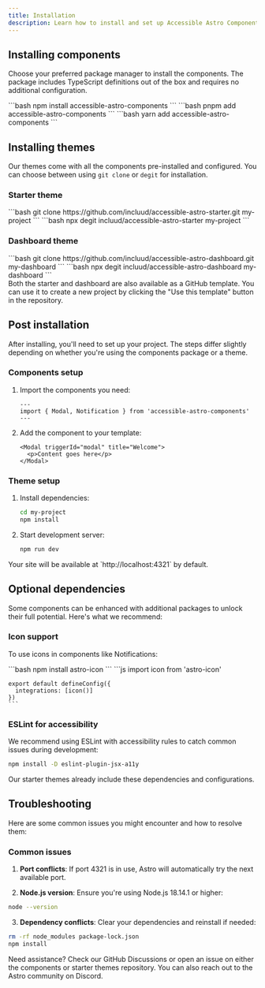 ```yaml
---
title: Installation
description: Learn how to install and set up Accessible Astro Components and Themes in your project.
---
```



## Installing components

Choose your preferred package manager to install the components. The package includes TypeScript definitions out of the box and requires no additional configuration.

<Tabs>
  <TabItem label="npm">
    ```bash
    npm install accessible-astro-components
    ```
  </TabItem>
  <TabItem label="pnpm">
    ```bash
    pnpm add accessible-astro-components
    ```
  </TabItem>
  <TabItem label="Yarn">
    ```bash
    yarn add accessible-astro-components
    ```
  </TabItem>
</Tabs>

## Installing themes

Our themes come with all the components pre-installed and configured. You can choose between using `git clone` or `degit` for installation.

### Starter theme

<Tabs>
  <TabItem label="Git">
    ```bash
    git clone https://github.com/incluud/accessible-astro-starter.git my-project
    ```
  </TabItem>
  <TabItem label="Degit">
    ```bash
    npx degit incluud/accessible-astro-starter my-project
    ```
  </TabItem>
</Tabs>

### Dashboard theme

<Tabs>
  <TabItem label="Git">
    ```bash
    git clone https://github.com/incluud/accessible-astro-dashboard.git my-dashboard
    ```
  </TabItem>
  <TabItem label="Degit">
    ```bash
    npx degit incluud/accessible-astro-dashboard my-dashboard
    ```
  </TabItem>
</Tabs>

<Aside type="tip" title="GitHub template">
  Both the starter and dashboard are also available as a GitHub template. You can use it to create a new project by clicking the "Use this template" button in the repository.
</Aside>

## Post installation

After installing, you'll need to set up your project. The steps differ slightly depending on whether you're using the components package or a theme.

### Components setup

<Steps>

1. Import the components you need:
    ```astro
    ---
    import { Modal, Notification } from 'accessible-astro-components'
    ---
    ```

2. Add the component to your template:
    ```astro
    <Modal triggerId="modal" title="Welcome">
      <p>Content goes here</p>
    </Modal>
    ```

</Steps>

### Theme setup

<Steps>

1. Install dependencies:
    ```bash
    cd my-project
    npm install
    ```

2. Start development server:
    ```bash
    npm run dev
    ```

</Steps>

<Aside type="tip" title="Development">
  Your site will be available at `http://localhost:4321` by default.
</Aside>

## Optional dependencies

Some components can be enhanced with additional packages to unlock their full potential. Here's what we recommend:

### Icon support
To use icons in components like Notifications:

<Tabs>
  <TabItem label="Installation">
    ```bash
    npm install astro-icon
    ```
  </TabItem>
  <TabItem label="Configuration">
    ```js
    import icon from 'astro-icon'

    export default defineConfig({
      integrations: [icon()]
    })
    ```
  </TabItem>
</Tabs>

### ESLint for accessibility

We recommend using ESLint with accessibility rules to catch common issues during development:

```bash
npm install -D eslint-plugin-jsx-a11y
```

<Aside type="note" title="Starter themes">
  Our starter themes already include these dependencies and configurations.
</Aside>

## Troubleshooting

Here are some common issues you might encounter and how to resolve them:

### Common issues

1. **Port conflicts**: If port 4321 is in use, Astro will automatically try the next available port.

2. **Node.js version**: Ensure you're using Node.js 18.14.1 or higher:
```bash
node --version
```

3. **Dependency conflicts**: Clear your dependencies and reinstall if needed:
```bash
rm -rf node_modules package-lock.json
npm install
```

<Aside type="tip" title="Getting help">
  Need assistance? Check our GitHub Discussions or open an issue on either the components or starter themes repository. You can also reach out to the Astro community on Discord.
</Aside>
